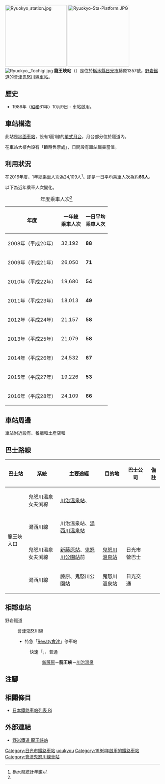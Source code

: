 {{NoteTA|G1=Transport
|T=zh-hans:龙王峡站;zh-hk:龍王峽站;zh-tw:龍王峽車站;
|1=zh-hans:龙王峡站;zh-hk:龍王峽站;zh-tw:龍王峽車站;
}}
{{Infobox station
|公司色 = #009933
|站名 = 龍王峽
|圖片 = Ryūōkyō_Station.png
|圖片說明 = 車站入口（2019年8月）
|日文原名 = 龍王峡
|平假名 = りゅうおうきょう
|羅馬拼音 = Ryūōkyō
|副站名 = 
|電報略號 = リオ
|所在地 = {{JPN}}[[栃木縣|栃木縣]][[日光市|日光市]]藤原1357號
|座標 = {{coord|36|51|39.2|N|139|43|6.9|E|type:railwaystation_region:JP-24|display=inline,title}}
|車站構造 = [[地面車站|地面車站]]（半地下）
|月台配置 = 1面1線
|啟用年月日 = 1986年（[[昭和|昭和]]61年）10月9日
|廢站年月日 = 
|乘客人數 = 66
|上下車人次 = 
|統計年度 = 2016
|轉車 = 
|全寬備註 = 
|adjacent = {{Adjacent stations|system=野岩鐵道|line=會津鬼怒川線|left=新藤原|right=川治溫泉|note-left=1.7km|note-mid=距離[[新藤原站|新藤原]]1.7km|note-right=3.1km}}
}}
[[File:Ryuokyo_station.jpg|200px]]
[[File:Ryuokyo-Sta-Platform.JPG|200px]]
[[File:Ryuokyo,_Tochigi.jpg|thumb]]
'''龍王峽站'''（{{jpn|j=龍王峡駅|hg=りゅうおうきょうえき|rm=Ryūōkyō eki|f=y}}）是位於[[栃木縣|栃木縣]][[日光市|日光市]]藤原1357號，[[野岩鐵道|野岩鐵道]]的[[會津鬼怒川線|會津鬼怒川線]][[鐵路車站|車站]]。

== 歷史 ==
* 1986年（[[昭和|昭和]]61年）10月9日 - 車站啟用。

== 車站構造 ==
此站是[[地面車站|地面車站]]，設有1面1線的[[單式月台|單式月台]]，月台部分位於隧道內。

在車站大樓內設有「臨時售票處」，日間設有車站職員當值。

== 利用狀況 ==
在2016年度，1年總乘車人次為24,109人<ref name="tochigi-toukei">[http://www.pref.tochigi.lg.jp/c04/pref/toukei/toukei/tochigikentoukeinenkan.html 栃木県統計年鑑]{{ja icon}}</ref>。即是一日平均乘車人次為約'''66人'''。

以下為近年乘車人次變化。
{| class="wikitable" style="text-align:right;"
|-
|+年度乘車人次<ref name="tochigi-toukei"/>
!年度
!一年總<br>乘車人次
!一日平均<br />乘車人次
|-
|2008年（平成20年）
| 32,192 || '''88'''
|-
|2009年（平成21年）
| 26,050 || '''71'''
|-
|2010年（平成22年）
| 19,680 || '''54'''
|-
|2011年（平成23年）
| 18,013 || '''49'''
|-
|2012年（平成24年）
| 21,157 || '''58'''
|-
|2013年（平成25年）
| 21,079 || '''58'''
|-
|2014年（平成26年）
| 24,532 || '''67'''
|-
|2015年（平成27年）
| 19,226 || '''53'''
|-
|2016年（平成28年）
| 24,109 || '''66'''
|}

== 車站周邊 ==
車站附近設有{{Translink|ja|龍王峡|龍王峽}}、餐廳和土產店和{{Translink|ja|国道121号|國道121號}}

== 巴士路線 ==
{| class="wikitable"
!巴士站!!系統!!主要途經!!目的地!!巴士公司!!備註
|-
|rowspan="4"|龍王峽入口||鬼怒川溫泉女夫渕線||[[川治溫泉站|川治溫泉站]]、{{Translink|ja|川俣温泉|川俣溫泉}}||{{Translink|ja|女夫渕温泉|女夫渕溫泉|女夫渕}}||{{Translink|ja|日光市営バス|日光市營巴士}}||
|-
|湯西川線||川治溫泉站、[[湯西川溫泉站|湯西川溫泉站]]||{{Translink|ja|湯西川温泉|湯西川溫泉}}||{{Translink|ja|日光交通}}||
|-
|鬼怒川溫泉女夫渕線||[[新藤原站|新藤原站]]、[[鬼怒川公園站|鬼怒川公園站]]前||[[鬼怒川溫泉站|鬼怒川溫泉站]]||日光市營巴士||
|-
|湯西川線||藤原、鬼怒川公園站||鬼怒川溫泉站||日光交通||
|}

== 相鄰車站 ==
; 野岩鐵道
: {{Color|#009933|■}}會津鬼怒川線
:* {{Color|#006633|■}}特急「[[華嚴號列車|Revaty會津]]」停車站
:: {{color|#ff0000|□}}快速「{{Translink|ja|AIZUマウントエクスプレス|AIZU山特快}}」、{{color|#999999|■}}普通
::: [[新藤原站|新藤原]]－'''龍王峽'''－[[川治溫泉站|川治溫泉]]
== 注腳 ==
{{Reflist}}
== 相關條目 ==
{{commonscat|Ryūōkyō Station}}
* [[日本鐵路車站列表_Ri|日本鐵路車站列表 Ri]]
== 外部連結 ==
* [http://www.yagan.co.jp/eki/ryuokyo.html 野岩鐵道 龍王峽站]{{ja icon}}
{{會津鬼怒川線}}
{{DEFAULTSORT:Ryuokyo}}
[[Category:日光市鐵路車站|Category:日光市鐵路車站]]
[[Category:日本鐵路車站_Ryu|uoukyou]]
[[Category:1986年啟用的鐵路車站|Category:1986年啟用的鐵路車站]]
[[Category:會津鬼怒川線車站|Category:會津鬼怒川線車站]]